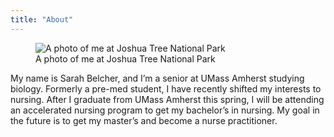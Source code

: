 ```yaml
---
title: "About"
---
```



![A photo of me at Joshua Tree National Park](images/IMG_6732.jpg)


My name is Sarah Belcher, and I'm a senior at UMass Amherst studying biology. Formerly a pre-med student, I have recently shifted my interests to nursing. After I graduate from UMass Amherst this spring, I will be attending an accelerated nursing program to get my bachelor's in nursing. My goal in the future is to get my master's and become a nurse practitioner.